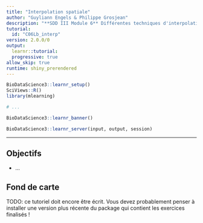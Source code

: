 ```yaml
---
title: "Interpolation spatiale"
author: "Guyliann Engels & Philippe Grosjean"
description: "**SDD III Module 6** Différentes techniques d'interpolation spatiale."
tutorial:
  id: "C06Lb_interp"
version: 2.0.0/0
output:
  learnr::tutorial:
  progressive: true
allow_skip: true
runtime: shiny_prerendered
---
```


```r
BioDataScience3::learnr_setup()
SciViews::R()
library(mlearning)

# ...
```

```r
BioDataScience3::learnr_banner()
```

```r
BioDataScience3::learnr_server(input, output, session)
```

------------------------------------------------------------------------

## Objectifs

-   ...

## Fond de carte

TODO: ce tutoriel doit encore être écrit. Vous devez probablement penser à installer une version plus récente du package qui contient les exercices finalisés !
